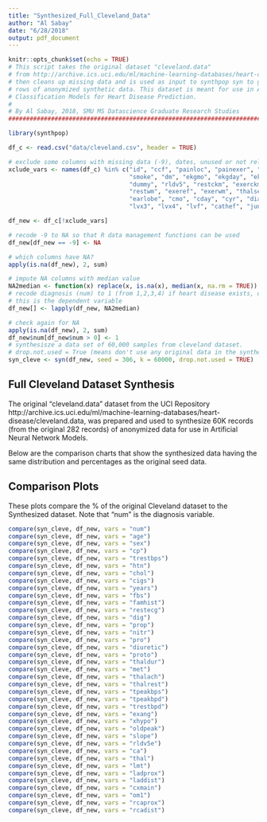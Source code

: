 ```yaml
---
title: "Synthesized_Full_Cleveland_Data"
author: "Al Sabay"
date: "6/28/2018"
output: pdf_document
---
```


```r
knitr::opts_chunk$set(echo = TRUE)
# This script takes the original dataset "cleveland.data" 
# from http://archive.ics.uci.edu/ml/machine-learning-databases/heart-disease/cleveland.data, 
# then cleans up missing data and is used as input to synthpop syn to generate 60K 
# rows of anonymized synthetic data. This dataset is meant for use in Artificial Neural Network
# Classification Models for Heart Disease Prediction.
#
# By Al Sabay, 2018, SMU MS Datascience Graduate Research Studies
######################################################################################################

library(synthpop)

df_c <- read.csv("data/cleveland.csv", header = TRUE)

# exclude some columns with missing data (-9), dates, unused or not relevant
xclude_vars <- names(df_c) %in% c("id", "ccf", "painloc", "painexer", "relrest", "pncaden", 
                                  "smoke", "dm", "ekgmo", "ekgday", "ekgyr", "thaltime",
                                  "dummy", "rldv5", "restckm", "exerckm", "restef",
                                  "restwm", "exeref", "exerwm", "thalsev", "thalpul",
                                  "earlobe", "cmo", "cday", "cyr", "diag", "ramus", "om2", "lvx1", "lvx2",
                                  "lvx3", "lvx4", "lvf", "cathef", "junk", "name")

df_new <- df_c[!xclude_vars]

# recode -9 to NA so that R data management functions can be used
df_new[df_new == -9] <- NA

# which columns have NA?
apply(is.na(df_new), 2, sum)

# impute NA columns with median value
NA2median <- function(x) replace(x, is.na(x), median(x, na.rm = TRUE))
# recode diagnosis (num) to 1 (from 1,2,3,4) if heart disease exists, or 0 if no heart disease exists.
# this is the dependent variable
df_new[] <- lapply(df_new, NA2median)

# check again for NA
apply(is.na(df_new), 2, sum)
df_new$num[df_new$num > 0] <- 1
# synthesisze a data set of 60,000 samples from cleveland dataset.
# drop.not.used = True (means don't use any original data in the synthesized df)
syn_cleve <- syn(df_new, seed = 306, k = 60000, drop.not.used = TRUE)

```

## Full Cleveland Dataset Synthesis
The original "cleveland.data"  dataset from the UCI Repository http://archive.ics.uci.edu/ml/machine-learning-databases/heart-disease/cleveland.data, 
was prepared and used to synthesize 60K records (from the original 282 records) of anonymized data for use in Artificial Neural Network Models. 

Below are the comparison charts that show the synthesized data having the same distribution and percentages as the original seed data.

## Comparison Plots

These plots compare the % of the original Cleveland dataset to the Synthesized dataset. Note that "num" is the diagnosis variable.

```r
compare(syn_cleve, df_new, vars = "num")
compare(syn_cleve, df_new, vars = "age")
compare(syn_cleve, df_new, vars = "sex")
compare(syn_cleve, df_new, vars = "cp")
compare(syn_cleve, df_new, vars = "trestbps")
compare(syn_cleve, df_new, vars = "htn")
compare(syn_cleve, df_new, vars = "chol")
compare(syn_cleve, df_new, vars = "cigs")
compare(syn_cleve, df_new, vars = "years")
compare(syn_cleve, df_new, vars = "fbs")
compare(syn_cleve, df_new, vars = "famhist")
compare(syn_cleve, df_new, vars = "restecg")
compare(syn_cleve, df_new, vars = "dig")
compare(syn_cleve, df_new, vars = "prop")
compare(syn_cleve, df_new, vars = "nitr")
compare(syn_cleve, df_new, vars = "pro")
compare(syn_cleve, df_new, vars = "diuretic")
compare(syn_cleve, df_new, vars = "proto")
compare(syn_cleve, df_new, vars = "thaldur")
compare(syn_cleve, df_new, vars = "met")
compare(syn_cleve, df_new, vars = "thalach")
compare(syn_cleve, df_new, vars = "thalrest")
compare(syn_cleve, df_new, vars = "tpeakbps")
compare(syn_cleve, df_new, vars = "tpeakbpd")
compare(syn_cleve, df_new, vars = "trestbpd")
compare(syn_cleve, df_new, vars = "exang")
compare(syn_cleve, df_new, vars = "xhypo")
compare(syn_cleve, df_new, vars = "oldpeak")
compare(syn_cleve, df_new, vars = "slope")
compare(syn_cleve, df_new, vars = "rldv5e")
compare(syn_cleve, df_new, vars = "ca")
compare(syn_cleve, df_new, vars = "thal")
compare(syn_cleve, df_new, vars = "lmt")
compare(syn_cleve, df_new, vars = "ladprox")
compare(syn_cleve, df_new, vars = "laddist")
compare(syn_cleve, df_new, vars = "cxmain")
compare(syn_cleve, df_new, vars = "om1")
compare(syn_cleve, df_new, vars = "rcaprox")
compare(syn_cleve, df_new, vars = "rcadist")
```


